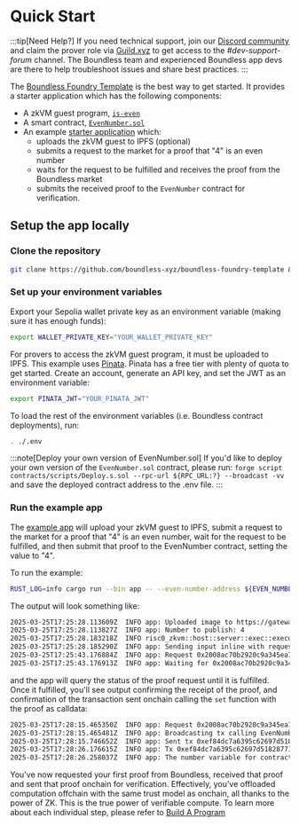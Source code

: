 
# Quick Start

:::tip[Need Help?]
If you need technical support, join our [Discord community](https://discord.gg/aXRuD6spez) and claim the prover role via [Guild.xyz](https://guild.xyz/boundless-xyz) to get access to the *#dev-support-forum* channel. The Boundless team and experienced Boundless app devs are there to help troubleshoot issues and share best practices.
:::


The [Boundless Foundry Template](https://github.com/boundless-xyz/boundless-foundry-template) is the best way to get started. It provides a starter application which has the following components:

* A zkVM guest program, [`is-even`](https://github.com/boundless-xyz/boundless-foundry-template/blob/main/guests/is-even/src/main.rs)
* A smart contract, [`EvenNumber.sol`](https://github.com/boundless-xyz/boundless-foundry-template/blob/main/contracts/src/EvenNumber.sol)
* An example [starter application](https://github.com/boundless-xyz/boundless-foundry-template/blob/main/apps/src/main.rs) which:
    *  uploads the zkVM guest to IPFS (optional)
    *  submits a request to the market for a proof that "4" is an even number
    *  waits for the request to be fulfilled and receives the proof from the Boundless market
    *  submits the received proof to the `EvenNumber` contract for verification.

## Setup the app locally

### Clone the repository

```sh
git clone https://github.com/boundless-xyz/boundless-foundry-template && cd boundless-foundry-template
```

### Set up your environment variables

Export your Sepolia wallet private key as an environment variable (making sure it has enough funds):

```bash
export WALLET_PRIVATE_KEY="YOUR_WALLET_PRIVATE_KEY"
```

For provers to access the zkVM guest program, it must be uploaded to IPFS. This example uses [Pinata](https://pinata.cloud/). Pinata has a free tier with plenty of quota to get started. Create an account, generate an API key, and set the JWT as an environment variable:

```bash
export PINATA_JWT="YOUR_PINATA_JWT"
```

To load the rest of the environment variables (i.e. Boundless contract deployments), run:

```bash
. ./.env
```

:::note[Deploy your own version of EvenNumber.sol]
If you'd like to deploy your own version of the `EvenNumber.sol` contract, please run:
`forge script contracts/scripts/Deploy.s.sol --rpc-url ${RPC_URL:?} --broadcast -vv`
and save the deployed contract address to the .env file.
:::

### Run the example app

The [example app](https://github.com/boundless-xyz/boundless-foundry-template/blob/main/apps/src/main.rs) will upload your zkVM guest to IPFS, submit a request to the market for a proof that "4" is an even number, wait for the request to be fulfilled, and then submit that proof to the EvenNumber contract, setting the value to "4".

To run the example:

```bash
RUST_LOG=info cargo run --bin app -- --even-number-address ${EVEN_NUMBER_ADDRESS:?} --number 4
```

The output will look something like:

```sh
2025-03-25T17:25:28.113609Z  INFO app: Uploaded image to https://gateway.pinata.cloud/ipfs/QmVCK98gXuyqbf4CRJ4qKyXhMX7omfxKT6Qv9Ckgg1JSPm
2025-03-25T17:25:28.113827Z  INFO app: Number to publish: 4
2025-03-25T17:25:28.183218Z  INFO risc0_zkvm::host::server::exec::executor: execution time: 1.983083ms
2025-03-25T17:25:28.185290Z  INFO app: Sending input inline with request
2025-03-25T17:25:43.176884Z  INFO app: Request 0x2008ac70b2920c9a345ea7fff1ded1fd4302bdf0e3eb397f submitted
2025-03-25T17:25:43.176913Z  INFO app: Waiting for 0x2008ac70b2920c9a345ea7fff1ded1fd4302bdf0e3eb397f to be fulfilled
```

and the app will query the status of the proof request until it is fulfilled. Once it fulfilled, you'll see output confirming the receipt of the proof, and confirmation of the transaction sent onchain calling the `set` function with the proof as calldata:

```sh
2025-03-25T17:28:15.465350Z  INFO app: Request 0x2008ac70b2920c9a345ea7fff1ded1fd4302bdf0e3eb397f fulfilled
2025-03-25T17:28:15.465481Z  INFO app: Broadcasting tx calling EvenNumber set function
2025-03-25T17:28:15.746652Z  INFO app: Sent tx 0xef84dc7a6395c62697d51828771d55c092a8d94320ff55dd95066e44ade5455e
2025-03-25T17:28:26.176615Z  INFO app: Tx 0xef84dc7a6395c62697d51828771d55c092a8d94320ff55dd95066e44ade5455e confirmed
2025-03-25T17:28:26.258037Z  INFO app: The number variable for contract at address: 0x29340e3f2264d3dab1c89328b1abbce756e2ad5b is set to 4
```

You've now requested your first proof from Boundless, received that proof and sent that proof onchain for verification. Effectively, you've offloaded computation offchain with the same trust model as onchain, all thanks to the power of ZK. This is the true power of verifiable compute. To learn more about each individual step, please refer to [Build A Program](/)
